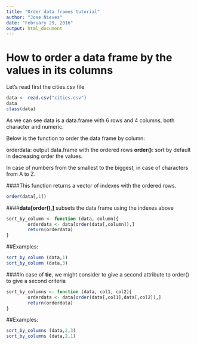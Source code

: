 ```yaml
---
title: "Order data frames tutorial"
author: "Jose Nieves"
date: "February 29, 2016"
output: html_document
---
```


# How to order a data frame by the values in its columns

Let's read first the cities.csv file
```r
data <- read.csv("cities.csv")
data
class(data)
```

As we can see data is a data.frame with 6 rows and 4 columns, both character and numeric.

Below is the function to order the data frame by column:

orderdata: output data.frame with the ordered rows
__order()__: sort by default in decreasing order the values.

In case of numbers from the smallest to the biggest, in case of characters from A to Z. 

####This function returns a vector of indexes with the ordered rows. 
```r
order(data[,1])
```

####__data[order(),]__ subsets the data frame using the indexes above

```r
sort_by_column <- function (data, column){
        orderdata <- data[order(data[,column]),]
        return(orderdata)
}
```

##Examples:

```r
sort_by_column (data,1)
sort_by_column (data,3)
```

####In case of __tie__, we might consider to give a second attribute to order() to give a second criteria

```r
sort_by_columns <- function (data, col1, col2){
        orderdata <- data[order(data[,col1],data[,col2]),]
        return(orderdata)
}
```

##Examples:

```r
sort_by_columns (data,2,3)
sort_by_columns (data,2,1)
```	

